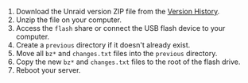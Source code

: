 1. Download the Unraid version ZIP file from the [Version History](../../../download_list.mdx).
2. Unzip the file on your computer.
3. Access the `flash` share or connect the USB flash device to your computer.
4. Create a `previous` directory if it doesn't already exist.
5. Move all `bz*` and `changes.txt` files into the `previous` directory.
6. Copy the new `bz*` and `changes.txt` files to the root of the flash drive.
7. Reboot your server.
